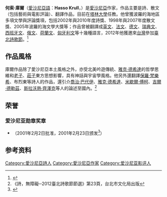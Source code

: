 {{Infobox Writer 
| name = 何索·庫爾<br />Hasso Krull
| image = 
| caption = 
| birthdate = {{birth date and age|1964|1|31}}
| birthplace = {{flag|Estonia}}[[塔林|塔林]]
| deathdate = 
| deathplace = 
| occupation = 作家、教授
| nationality  = {{flag|Estonia}}
| alma_mater   = 塔林教育大學愛沙尼亞語文學系畢業<br>塔林教育大學人類學院碩士
| spouse       = 
| children     = 
| genre = [[詩|詩]]、[[散文|散文]]、翻譯
| notableworks = 
| influences = 
| influenced = 
| signature = 
| website = 
}}

'''何索·庫爾'''（[[愛沙尼亞語|愛沙尼亞語]]：'''Hasso Krull'''，{{bd|1964年|1月31日}}）是[[愛沙尼亞|愛沙尼亞]]作家，作品主要是詩、散文（包括藝術與電影評論）、翻譯作品，目前在[[塔林大學|塔林大學]]任教。他曾獲波羅的海地區多項文學與評論獎項，包括2002年與2010年度詩獎、1998年與2007年度散文獎、2005年波羅的海文學大獎等；作品曾被翻譯成[[英文|英文]]、[[法文|法文]]、[[德文|德文]]、[[瑞典文|瑞典文]]、[[西班牙文|西班牙文]]、[[俄文|俄文]]、[[荷蘭文|荷蘭文]]、[[匈牙利文|匈牙利文]]等十幾種語言，2012年他獲邀來[[台灣|台灣]]參加[[臺北詩歌節|臺北詩歌節]]。<ref>{{Cite web |url=http://pots.tw/node/11155 |title=作詩可以是文化上政治性的選擇——專訪愛沙尼亞詩人何索‧庫爾(破報) |accessdate=2013-10-10 |archive-date=2014-07-17 |archive-url=https://web.archive.org/web/20140717095229/http://pots.tw/node/11155 |dead-url=no }}</ref>

== 作品風格 ==
庫爾作品除了愛沙尼亞本土風格之外，亦受北美吟遊傳統、[[雅克·德希達|雅克·德希達]]的哲學思維和[[老子|老子]]、[[莊子|莊子]]東方思想影響，具有神話與宇宙學風格。他另外還翻譯[[保羅·瓦勒里|保羅·梵樂希]]、布烈東等詩人的作品，還引介[[喬治·巴代伊|喬治·巴代伊]]、[[雅克·德希達|雅克·德希達]]、[[米歇爾·傅柯|米歇爾·傅柯]]、[[吉爾·德勒茲|吉爾·德勒茲]]、[[斯拉沃熱·齊澤克|斯拉沃熱·齊澤克]]等人的論述至國內。<ref>《詩，無障礙─2012臺北詩歌節節選》第23頁，台北市文化局出版</ref>

==荣誉==
===爱沙尼亚勋章奖章===
* {{link-en|白星奖章|Order of the White Star}}（2001年2月2日批准，2001年2月23日颁发<ref>{{en}}{{cite web |url=https://www.president.ee/en/estonia/decorations/bearer/3808/hasso-krull |title=Hasso Krull |publisher=Estonian State Decorations |date= |accessdate=2021-10-03 |deadurl=no |archiveurl=https://web.archive.org/web/20211003064942/https://www.president.ee/en/estonia/decorations/bearer/3808/hasso-krull |archivedate=2021-10-03 }}</ref>）

==参考资料==
{{reflist}}

[[Category:愛沙尼亞詩人|Category:愛沙尼亞詩人]]
[[Category:愛沙尼亞作家|Category:愛沙尼亞作家]]
[[Category:爱沙尼亚影评人|Category:爱沙尼亚影评人]]